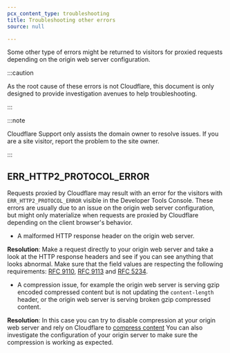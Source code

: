 ```yaml
---
pcx_content_type: troubleshooting
title: Troubleshooting other errors
source: null

---
```


Some other type of errors might be returned to visitors for proxied requests depending on the origin web server configuration.

:::caution


As the root cause of these errors is not Cloudflare, this document is only designed to provide investigation avenues to help troubleshooting.


:::

:::note


Cloudflare Support only assists the domain owner to resolve issues. If you are a site visitor, report the problem to the site owner.


:::

## ERR\_HTTP2\_PROTOCOL\_ERROR

Requests proxied by Cloudflare may result with an error for the visitors with `ERR_HTTP2_PROTOCOL_ERROR` visible in the Developer Tools Console.
These errors are usually due to an issue on the origin web server configuration, but might only materialize when requests are proxied by Cloudflare depending on the client browser's behavior.

* A malformed HTTP response header on the origin web server.

**Resolution**: Make a request directly to your origin web server and take a look at the HTTP response headers and see if you can see anything that looks abnormal.
Make sure that the field values are respecting the following requirements: [RFC 9110](https://www.rfc-editor.org/rfc/rfc9110.html#section-5.5), [RFC 9113](https://www.rfc-editor.org/rfc/rfc9113.html#section-8.2.1) and [RFC 5234](https://www.rfc-editor.org/rfc/rfc5234#appendix-B.1).

* A compression issue, for example the origin web server is serving gzip encoded compressed content but is not updating the `content-length` header, or the origin web server is serving broken gzip compressed content.

**Resolution**: In this case you can try to disable compression at your origin web server and rely on Cloudflare to [compress content](/speed/optimization/content/compression/)
You can also investigate the configuration of your origin server to make sure the compression is working as expected.
